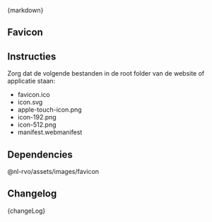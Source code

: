 
<Meta of={FaviconStories} />

<Description>{markdown}</Description>

## Favicon

<Canvas>
  <Story of={FaviconStories.Favicon} />
</Canvas>

## Instructies

Zorg dat de volgende bestanden in de root folder van de website of applicatie staan:

- favicon.ico
- icon.svg
- apple-touch-icon.png
- icon-192.png
- icon-512.png
- manifest.webmanifest

## Dependencies

@nl-rvo/assets/images/favicon

## Changelog

<Description>{changeLog}</Description>
